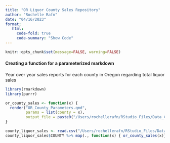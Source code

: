 ```yaml
---
title: "OR Liquor County Sales Repository"
author: "Rochelle Rafn"
date: "04/16/2023"
format: 
   html:
     code-fold: true
     code-summary: "Show Code"
---
```


```r
knitr::opts_chunk$set(message=FALSE, warning=FALSE)
```

#### Creating a function for a parameterized markdown
Year over year sales reports for each county in Oregon regarding total liquor sales
```r
library(rmarkdown)
library(purrr)

or_county_sales <- function(x) {
  render("OR_County_Parameters.qmd", 
         params = list(county = x), 
         output_file = paste0("/Users/rochellerafn/RStudio_Files/Data_Communication/CWD-Blog/posts/or-liquor-analysis-2/county_files/",x,".html"))
}

county_liquor_sales <- read.csv("/Users/rochellerafn/RStudio_Files/Data_Communication/CWD-Blog/or_county_sales.csv")
county_liquor_sales$COUNTY %>% map(., function(x) { or_county_sales(x)})
```

